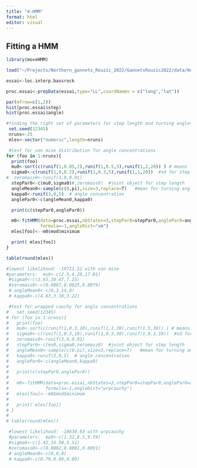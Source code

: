 ```yaml
---
title: "4-HMM"
format: html
editor: visual
---
```


## Fitting a HMM

```r
library(moveHMM)

load("~/Projects/Northern_gannets_Rouzic_2022/GannetsRouzic2022/data/NewlyCreatedData/loc_clean_interp_bassrock.RData")

essai<-loc.interp.bassrock

proc.essai<-prepData(essai,type="LL",coordNames = c("long","lat"))

par(mfrow=c(1,2))
hist(proc.essai$step)
hist(proc.essai$angle)

#finding the right set of parameters for step length and turning angles  for 3 states
 set.seed(12345)
 nruns<-25
 mles<-vector("numeric",length=nruns)

 #test for von mise distribution for angle concentrations
for (foo in 1:nruns){
  print(foo)
  mu0<-sort(c(runif(1,0.05,2),runif(1,0.5,5),runif(1,2,20)) ) # means for step length
  sigma0<-c(runif(1,0,0.2),runif(1,0.3,5),runif(1,1,20))  #sd for step length
#  zeromass0<-runif(3,0,0.01)
  stepPar0<-c(mu0,sigma0)#,zeromass0)  #joint object for step length
  angleMean0<-sample(c(0,pi),size=3,replace=T)   #mean for turning angle
  kappa0<-runif(3,0,5)  # angle concentration
  anglePar0<-c(angleMean0,kappa0)

  print(c(stepPar0,anglePar0))

  m0<-fitHMM(data=proc.essai,nbStates=3,stepPar0=stepPar0,anglePar0=anglePar0,
             formula=~1,angleDist="vm")
  mles[foo]<--m0$mod$minimum

  print( mles[foo])
}

table(round(mles))

#lowest likelihood: -19711.51 with von mise
#parameters:  mu0<-c(2.5,4.20,17.01)
 #sigma0<-c(2.65,10.47,7.25)  
 #zeromass0<-c(0.0087,0.0025,0.0079)
 # angleMean0<-c(0,3.14,0)   
 # kappa0<-c(4.63,3.10,3.22)

 #test for wrapped cauchy for angle concentrations
#   set.seed(12345)
# for (foo in 1:nruns){
#   print(foo)
#   mu0<-sort(c(runif(1,0.3,10),runif(1,1,20),runif(1,5,30)) ) # means for step length
#   sigma0<-c(runif(1,0.3,10),runif(1,0.3,30),runif(1,0.3,10))  #sd for step length
#   zeromass0<-runif(3,0,0.01)
#   stepPar0<-c(mu0,sigma0,zeromass0)  #joint object for step length
#   angleMean0<-sample(c(0,pi),size=3,replace=T)   #mean for turning angle
#   kappa0<-runif(3,0,5)  # angle concentration
#   anglePar0<-c(angleMean0,kappa0)
# 
#   print(c(stepPar0,anglePar0))
# 
#   m0<-fitHMM(data=proc.essai,nbStates=3,stepPar0=stepPar0,anglePar0=anglePar0,
#              formula=~1,angleDist="wrpcauchy")
#   mles[foo]<--m0$mod$minimum
# 
#   print( mles[foo])
# }
# 
# table(round(mles))

 #lowest likelihood: -18638.03 with wrpcauchy
 #parameters:  mu0<-c(1.32,8.5,9.59)
 #sigma0<-c(1.42,14.50,9.51)  
 #zeromass0<-c(0.0082,0.0081,0.0091)
 # angleMean0<-c(0,0,0)  
 # kappa0<-c(0.79,0.99,0.69)
```
